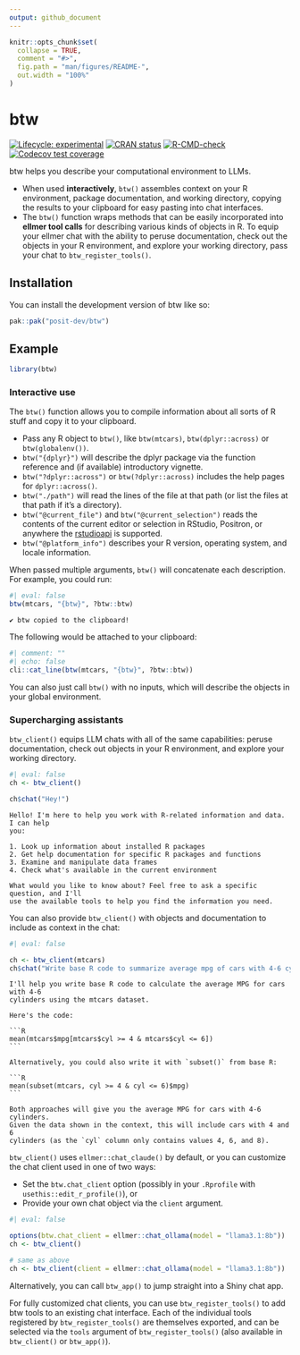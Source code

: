 ```yaml
---
output: github_document
---
```


<!-- README.md is generated from README.Rmd. Please edit that file -->

```r
knitr::opts_chunk$set(
  collapse = TRUE,
  comment = "#>",
  fig.path = "man/figures/README-",
  out.width = "100%"
)
```

# btw

<!-- badges: start -->
[![Lifecycle: experimental](https://img.shields.io/badge/lifecycle-experimental-orange.svg)](https://lifecycle.r-lib.org/articles/stages.html#experimental)
[![CRAN status](https://www.r-pkg.org/badges/version/btw)](https://CRAN.R-project.org/package=btw)
[![R-CMD-check](https://github.com/posit-dev/btw/actions/workflows/R-CMD-check.yaml/badge.svg)](https://github.com/posit-dev/btw/actions/workflows/R-CMD-check.yaml)
[![Codecov test coverage](https://codecov.io/gh/posit-dev/btw/graph/badge.svg)](https://app.codecov.io/gh/posit-dev/btw)
<!-- badges: end -->

btw helps you describe your computational environment to LLMs.

* When used **interactively**, `btw()` assembles context on your R environment, package documentation, and working directory, copying the results to your clipboard for easy pasting into chat interfaces.
* The `btw()` function wraps methods that can be easily incorporated into **ellmer tool calls** for describing various kinds of objects in R. To equip your ellmer chat with the ability to peruse documentation, check out the objects in your R environment, and explore your working directory, pass your chat to `btw_register_tools()`.

## Installation

You can install the development version of btw like so:

``` r
pak::pak("posit-dev/btw")
```

## Example

```r
library(btw)
```

### Interactive use

The `btw()` function allows you to compile information about all sorts of R stuff and copy it to your clipboard.

* Pass any R object to `btw()`, like `btw(mtcars)`, `btw(dplyr::across)` or `btw(globalenv())`.
* `btw("{dplyr}")` will describe the dplyr package via the function reference and (if available) introductory vignette.
* `btw("?dplyr::across")` or `btw(?dplyr::across)` includes the help pages for `dplyr::across()`.
* `btw("./path")` will read the lines of the file at that path (or list the files at that path if it's a directory).
* `btw("@current_file")` and `btw("@current_selection")` reads the contents of the current editor or selection in RStudio, Positron, or anywhere the [rstudioapi](https://rstudio.github.io/rstudioapi) is supported.
* `btw("@platform_info")` describes your R version, operating system, and locale information.

When passed multiple arguments, `btw()` will concatenate each description. For example, you could run:

```r
#| eval: false
btw(mtcars, "{btw}", ?btw::btw)
```

```
✔ btw copied to the clipboard!
```

The following would be attached to your clipboard:

```r
#| comment: ""
#| echo: false
cli::cat_line(btw(mtcars, "{btw}", ?btw::btw))
```

You can also just call `btw()` with no inputs, which will describe the objects in your global environment.

### Supercharging assistants

`btw_client()` equips LLM chats with all of the same capabilities: peruse
documentation, check out objects in your R environment, and explore your
working directory.

```r
#| eval: false
ch <- btw_client()

ch$chat("Hey!")
```

```
Hello! I'm here to help you work with R-related information and data. I can help
you:

1. Look up information about installed R packages
2. Get help documentation for specific R packages and functions
3. Examine and manipulate data frames
4. Check what's available in the current environment

What would you like to know about? Feel free to ask a specific question, and I'll
use the available tools to help you find the information you need.
```

You can also provide `btw_client()` with objects and documentation to include as context in the chat:

```r
#| eval: false

ch <- btw_client(mtcars)
ch$chat("Write base R code to summarize average mpg of cars with 4-6 cylinders.")
```
````
I'll help you write base R code to calculate the average MPG for cars with 4-6
cylinders using the mtcars dataset.

Here's the code:

```R
mean(mtcars$mpg[mtcars$cyl >= 4 & mtcars$cyl <= 6])
```

Alternatively, you could also write it with `subset()` from base R:

```R
mean(subset(mtcars, cyl >= 4 & cyl <= 6)$mpg)
```

Both approaches will give you the average MPG for cars with 4-6 cylinders.
Given the data shown in the context, this will include cars with 4 and 6
cylinders (as the `cyl` column only contains values 4, 6, and 8).
````

`btw_client()` uses `ellmer::chat_claude()` by default, or you can customize the chat client used in one of two ways:

* Set the `btw.chat_client` option (possibly in your `.Rprofile` with `usethis::edit_r_profile()`), or
* Provide your own chat object via the `client` argument.

```r
#| eval: false

options(btw.chat_client = ellmer::chat_ollama(model = "llama3.1:8b"))
ch <- btw_client()

# same as above
ch <- btw_client(client = ellmer::chat_ollama(model = "llama3.1:8b"))
```

Alternatively, you can call `btw_app()` to jump straight into a Shiny chat app.

For fully customized chat clients, you can use `btw_register_tools()` to add btw
tools to an existing chat interface. Each of the individual tools registered by
`btw_register_tools()` are themselves exported, and can be selected via the
`tools` argument of `btw_register_tools()` (also available in `btw_client()` or
`btw_app()`).
